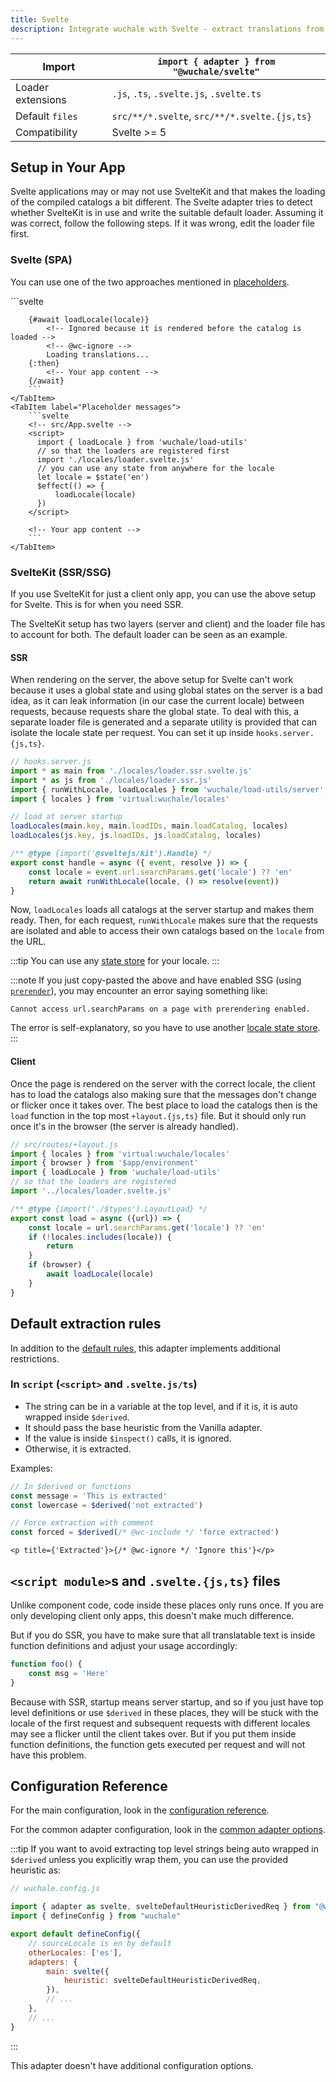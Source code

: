 ```yaml
---
title: Svelte
description: Integrate wuchale with Svelte - extract translations from Svelte components, manage locale catalogs, and implement efficient loading strategies for both SvelteKit and SPA.
---
```


Import | `import { adapter } from "@wuchale/svelte"`
-|-
Loader extensions | `.js`, `.ts`, `.svelte.js`, `.svelte.ts`
Default `files` | `src/**/*.svelte`, `src/**/*.svelte.{js,ts}`
Compatibility | Svelte >= 5

## Setup in Your App

Svelte applications may or may not use SvelteKit and that makes the loading of
the compiled catalogs a bit different. The Svelte adapter tries to detect
whether SvelteKit is in use and write the suitable default loader. Assuming it
was correct, follow the following steps. If it was wrong, edit the loader file
first.

### Svelte (SPA)

You can use one of the two approaches mentioned in [placeholders](/guides/placeholders).


<Tabs>
    <TabItem label="Loading message">
        ```svelte
        <!-- src/App.svelte -->
        <script>
          import { loadLocale } from 'wuchale/load-utils'
          // so that the loaders are registered first
          import './locales/loader.svelte.js'
          // you can use any state from anywhere for the locale
          let locale = $state('en')
        </script>

        {#await loadLocale(locale)}
            <!-- Ignored because it is rendered before the catalog is loaded -->
            <!-- @wc-ignore -->
            Loading translations...
        {:then}
            <!-- Your app content -->
        {/await}
        ```
    </TabItem>
    <TabItem label="Placeholder messages">
        ```svelte
        <!-- src/App.svelte -->
        <script>
          import { loadLocale } from 'wuchale/load-utils'
          // so that the loaders are registered first
          import './locales/loader.svelte.js'
          // you can use any state from anywhere for the locale
          let locale = $state('en')
          $effect(() => {
              loadLocale(locale)
          })
        </script>

        <!-- Your app content -->
        ```
    </TabItem>
</Tabs>

### SvelteKit (SSR/SSG)

If you use SvelteKit for just a client only app, you can use the above setup
for Svelte. This is for when you need SSR.

The SvelteKit setup has two layers (server and client) and the loader file has
to account for both. The default loader can be seen as an example.

#### SSR

When rendering on the server, the above setup for Svelte can't work because it
uses a global state and using global states on the server is a bad idea, as it
can leak information (in our case the current locale) between requests, because
requests share the global state. To deal with this, a separate loader file is
generated and a separate utility is provided that can isolate the locale state
per request. You can set it up inside `hooks.server.{js,ts}`.

```js
// hooks.server.js
import * as main from './locales/loader.ssr.svelte.js'
import * as js from './locales/loader.ssr.js'
import { runWithLocale, loadLocales } from 'wuchale/load-utils/server';
import { locales } from 'virtual:wuchale/locales'

// load at server startup
loadLocales(main.key, main.loadIDs, main.loadCatalog, locales)
loadLocales(js.key, js.loadIDs, js.loadCatalog, locales)

/** @type {import('@sveltejs/kit').Handle} */
export const handle = async ({ event, resolve }) => {
    const locale = event.url.searchParams.get('locale') ?? 'en'
    return await runWithLocale(locale, () => resolve(event))
}
```

Now, `loadLocales` loads all catalogs at the server startup and makes them
ready. Then, for each request, `runWithLocale` makes sure that the requests are
isolated and able to access their own catalogs based on the `locale` from the
URL.

:::tip
You can use any [state store](/guides/state) for your locale.
:::

:::note
If you just copy-pasted the above and have enabled SSG (using [`prerender`](https://svelte.dev/docs/kit/page-options#prerender)), you may encounter an error saying something like:

```
Cannot access url.searchParams on a page with prerendering enabled.
```

The error is self-explanatory, so you have to use another [locale state store](/guides/state).
:::

#### Client

Once the page is rendered on the server with the correct locale, the client has
to load the catalogs also making sure that the messages don't change or flicker
once it takes over. The best place to load the catalogs then is the `load`
function in the top most `+layout.{js,ts}` file. But it should only run once
it's in the browser (the server is already handled).

```javascript
// src/routes/+layout.js
import { locales } from 'virtual:wuchale/locales'
import { browser } from '$app/environment'
import { loadLocale } from 'wuchale/load-utils'
// so that the loaders are registered
import '../locales/loader.svelte.js'

/** @type {import('./$types').LayoutLoad} */
export const load = async ({url}) => {
    const locale = url.searchParams.get('locale') ?? 'en'
    if (!locales.includes(locale)) {
        return
    }
    if (browser) {
        await loadLocale(locale)
    }
}
```

## Default extraction rules

In addition to the [default rules](/guides/rules), this adapter implements
additional restrictions.

### In `script` (`<script>` and `.svelte.js/ts`)

- The string can be in a variable at the top level, and if it is, it is auto wrapped inside `$derived`.
- It should pass the base heuristic from the Vanilla adapter.
- If the value is inside `$inspect()` calls, it is ignored.
- Otherwise, it is extracted.

Examples:

```javascript
// In $derived or functions
const message = 'This is extracted'
const lowercase = $derived('not extracted')

// Force extraction with comment
const forced = $derived(/* @wc-include */ 'force extracted')
```
```svelte
<p title={'Extracted'}>{/* @wc-ignore */ 'Ignore this'}</p>
```

## `<script module>`s and `.svelte.{js,ts}` files

Unlike component code, code inside these places only runs once. If you are only
developing client only apps, this doesn't make much difference.

But if you do SSR, you have to make sure that all translatable text is inside
function definitions and adjust your usage accordingly:

```js
function foo() {
    const msg = 'Here'
}
```

Because with SSR, startup means server startup, and so if you just have top
level definitions or use `$derived` in these places, they will be stuck with
the locale of the first request and subsequent requests with different locales
may see a flicker until the client takes over. But if you put them inside
function definitions, the function gets executed per request and will not have
this problem.

## Configuration Reference

For the main configuration, look in the [configuration reference](/reference/config).

For the common adapter configuration, look in the [common adapter options](/reference/adapter-common/).

:::tip
If you want to avoid extracting top level strings being auto wrapped in `$derived` unless you explicitly wrap them, you can use the provided heuristic as:

```js
// wuchale.config.js

import { adapter as svelte, svelteDefaultHeuristicDerivedReq } from "@wuchale/svelte"
import { defineConfig } from "wuchale"

export default defineConfig({
    // sourceLocale is en by default
    otherLocales: ['es'],
    adapters: {
        main: svelte({
            heuristic: svelteDefaultHeuristicDerivedReq,
        }),
        // ...
    },
    // ...
}
```
:::

This adapter doesn't have additional configuration options.
